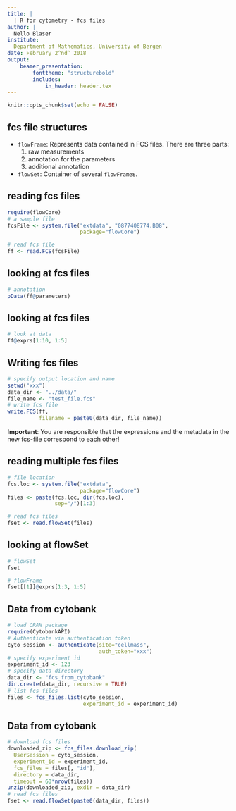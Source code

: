 ```yaml
---
title: | 
  | R for cytometry - fcs files
author: |
  Nello Blaser
institute:
  Department of Mathematics, University of Bergen
date: February 2^nd^ 2018
output: 
    beamer_presentation:
        fonttheme: "structurebold"
        includes:
            in_header: header.tex
---
```


```r
knitr::opts_chunk$set(echo = FALSE)
```

## fcs file structures

- `flowFrame`: Represents data contained in FCS files. There are three parts:
    1. raw measurements
    2. annotation for the parameters
    3. additional annotation
- `flowSet`: Container of several `flowFrame`s.

## reading fcs files
```r
require(flowCore)
# a sample file
fcsFile <- system.file("extdata", "0877408774.B08", 
                       package="flowCore")

# read fcs file
ff <- read.FCS(fcsFile)
```

## looking at fcs files
```r
# annotation
pData(ff@parameters)
```

## looking at fcs files
```r
# look at data
ff@exprs[1:10, 1:5]
```

## Writing fcs files
```r
# specify output location and name
setwd("xxx")
data_dir <- "../data/"
file_name <- "test_file.fcs"
# write fcs file
write.FCS(ff, 
          filename = paste0(data_dir, file_name))
```

**Important**: You are responsible that the expressions and the metadata in the new fcs-file correspond to each other!

## reading multiple fcs files
```r
# file location
fcs.loc <- system.file("extdata", 
                       package="flowCore")
files <- paste(fcs.loc, dir(fcs.loc), 
               sep="/")[1:3]

# read fcs files
fset <- read.flowSet(files)
```

## looking at flowSet
```r
# flowSet
fset

# flowFrame
fset[[1]]@exprs[1:3, 1:5]
```

## Data from cytobank
```r
# load CRAN package
require(CytobankAPI)
# Authenticate via authentication token
cyto_session <- authenticate(site="cellmass",
                             auth_token="xxx")
# specify experiment id
experiment_id <- 123
# specify data directory
data_dir <- "fcs_from_cytobank"
dir.create(data_dir, recursive = TRUE)
# list fcs files
files <- fcs_files.list(cyto_session, 
                        experiment_id = experiment_id)

```
## Data from cytobank
```r
# download fcs files
downloaded_zip <- fcs_files.download_zip(
  UserSession = cyto_session, 
  experiment_id = experiment_id, 
  fcs_files = files[, "id"], 
  directory = data_dir, 
  timeout = 60*nrow(files))
unzip(downloaded_zip, exdir = data_dir)
# read fcs files
fset <- read.flowSet(paste0(data_dir, files))
```

